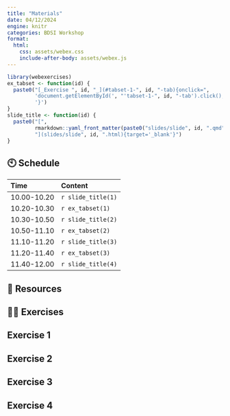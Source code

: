 ```yaml
---
title: "Materials"
date: 04/12/2024
engine: knitr
categories: BDSI Workshop
format: 
  html:
    css: assets/webex.css
    include-after-body: assets/webex.js
---
```


```r
library(webexercises)
ex_tabset <- function(id) {
  paste0("[_Exercise ", id, "_](#tabset-1-", id, "-tab){onclick=",
         'document.getElementById(', "'tabset-1-", id, "-tab').click();",
         '}')
}
slide_title <- function(id) {
  paste0("[", 
         rmarkdown::yaml_front_matter(paste0("slides/slide", id, ".qmd"))$title,
         "](slides/slide", id, ".html){target='_blank'}")
}
```

## 🕙 Schedule


Time | Content 
:-----------|:-----------------|
10.00-10.20 | `r slide_title(1)` |     
10.20-10.30 | `r ex_tabset(1)` |     
10.30-10.50 | `r slide_title(2)`|     
10.50-11.10 | `r ex_tabset(2)` |      
11.10-11.20 | `r slide_title(3)` |     
11.20-11.40 | `r ex_tabset(3)` |     
11.40-12.00 | `r slide_title(4)` |      

## 📑 Resources



## 🏋️‍♀️ Exercises

::: panel-tabset

## Exercise 1


## Exercise 2


## Exercise 3

## Exercise 4

:::
